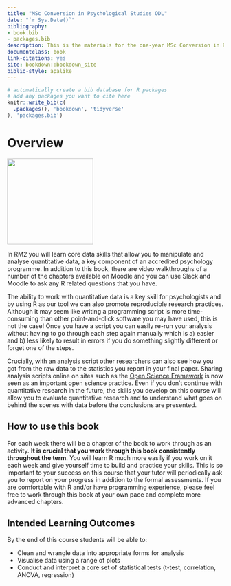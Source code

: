 ```yaml
--- 
title: "MSc Conversion in Psychological Studies ODL"
date: "`r Sys.Date()`"
bibliography:
- book.bib
- packages.bib
description: This is the materials for the one-year MSc Conversion in Psychological Studies ODL programme.
documentclass: book
link-citations: yes
site: bookdown::bookdown_site
biblio-style: apalike
---
```


```r
# automatically create a bib database for R packages
# add any packages you want to cite here
knitr::write_bib(c(
  .packages(), 'bookdown', 'tidyverse'
), 'packages.bib')

```



# Overview {-}

<img src="images/msc_conv.png" style="width: 200px">

In RM2 you will learn core data skills that allow you to manipulate and analyse quantitative data, a key component of an accredited psychology programme. In addition to this book, there are video walkthroughs of a number of the chapters available on Moodle and you can use Slack and Moodle to ask any R related questions that you have.

The ability to work with quantitative data is a key skill for psychologists and by using R as our tool we can also promote reproducible research practices. Although it may seem like writing a programming script is more time-consuming than other point-and-click software you may have used, this is not the case! Once you have a script you can easily re-run your analysis without having to go through each step again manually which is a) easier and b) less likely to result in errors if you do something slightly different or forget one of the steps. 

Crucially, with an analysis script other researchers can also see how you got from the raw data to the statistics you report in your final paper. Sharing  analysis scripts online on sites such as the [Open Science Framework](https://osf.io/) is now seen as an important open science practice. Even if you don't continue with quantitative research in the future, the skills you develop on this course will allow you to evaluate quantitative research and to understand what goes on behind the scenes with data before the conclusions are presented.

## How to use this book

For each week there will be a chapter of the book to work through as an activity. **It is crucial that you work through this book consistently throughout the term**. You will learn R much more easily if you work on it each week and give yourself time to build and practice your skills. This is so important to your success on this course that your tutor will periodically ask you to report on your progress in addition to the formal assessments. If you are comfortable with R and/or have programming experience, please feel free to work through this book at your own pace and complete more advanced chapters.

## Intended Learning Outcomes

By the end of this course students will be able to:

* Clean and wrangle data into appropriate forms for analysis
* Visualise data using a range of plots
* Conduct and interpret a core set of statistical tests (t-test, correlation, ANOVA, regression)

